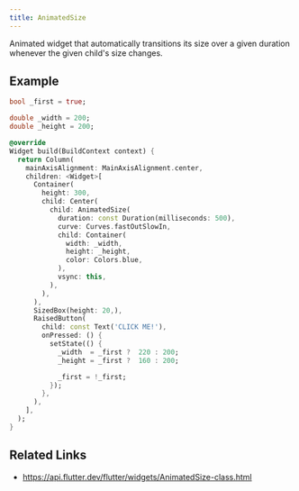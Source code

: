 ```yaml
---
title: AnimatedSize
---
```


Animated widget that automatically transitions its size over a given duration whenever the given child's size changes.

## Example

```dart liveslice=AnimatedSize height=400px
bool _first = true;

double _width = 200;
double _height = 200;

@override
Widget build(BuildContext context) {
  return Column(
    mainAxisAlignment: MainAxisAlignment.center,
    children: <Widget>[
      Container(
        height: 300,
        child: Center(
          child: AnimatedSize(
            duration: const Duration(milliseconds: 500),
            curve: Curves.fastOutSlowIn,
            child: Container(
              width: _width,
              height: _height,
              color: Colors.blue,
            ),
            vsync: this,
          ),
        ),
      ),
      SizedBox(height: 20,),
      RaisedButton(
        child: const Text('CLICK ME!'),
        onPressed: () {
          setState(() {
            _width  = _first ?  220 : 200;
            _height = _first ?  160 : 200;

            _first = !_first;
          });
        },
      ),
    ],
  );
}
```

## Related Links

- https://api.flutter.dev/flutter/widgets/AnimatedSize-class.html

